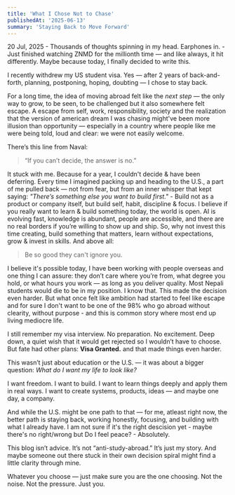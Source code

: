 ```yaml
---
title: 'What I Chose Not to Chase'
publishedAt: '2025-06-13'
summary: 'Staying Back to Move Forward'
---
```


20 Jul, 2025 - Thousands of thoughts spinning in my head. Earphones in. - Just finished watching ZNMD for the millionth time — and like always, it hit differently. Maybe because today, I finally decided to write this.

I recently withdrew my US student visa. Yes — after 2 years of back-and-forth, planning, postponing, hoping, doubting — I chose to stay back.

For a long time, the idea of moving abroad felt like the <i>next step</i> — the only way to grow, to be seen, to be challenged but it also somewhere felt escape. A escape from self, work, responsibility, society and the realization that the version of american dream I was chasing might've been more illusion than opportunity — especially in a country where people like me were being told, loud and clear: we were not easily welcome.

There’s this line from Naval:

> “If you can’t decide, the answer is no.”

It stuck with me. Because for a year, I couldn't decide & have been deferring. Every time I imagined packing up and heading to the U.S., a part of me pulled back — not from fear, but from an inner whisper that kept saying:
<i> "There’s something else you want to build first." </i> - Build not as a product or company itself, but build self, habit, discipline & focus. I believe if you really want to learn & build something today, the world is open. AI is evolving fast, knowledge is abundant, people are accessible, and there are no real borders if you’re willing to show up and ship. So, why not invest this time creating, build something that matters, learn without expectations, grow & invest in skills. And above all:

> Be so good they can't ignore you.

I believe it's possible today, I have been working with people overseas and one thing I can assure: they don’t care where you’re from, what degree you hold, or what hours you work — as long as you deliver quality. Most Nepali students would die to be in my position. I know that. This made the decision even harder. But what once felt like ambition had started to feel like escape and for sure I don't want to be one of the 98% who go abroad without clearity, without purpose - and this is common story where most end up living mediocre life.

I still remember my visa interview. No preparation. No excitement. Deep down, a quiet wish that it would get rejected so I wouldn’t have to choose. But fate had other plans: <b>Visa Granted.</b> and that made things even harder.

This wasn’t just about education or the U.S. — it was about a bigger question: <i> What do I want my life to look like? </i>

I want freedom. I want to build. I want to learn things deeply and apply them in real ways. I want to create systems, products, ideas — and maybe one day, a company.

And while the U.S. might be one path to that — for me, atleast right now, the better path is staying back, working honestly, focusing, and building with what I already have. I am not sure if it's the right descision yet - maybe there's no right/wrong but Do I feel peace? - Absolutely. 

This blog isn’t advice. It’s not “anti-study-abroad.” It’s just my story. And maybe someone out there stuck in their own decision spiral might find a little clarity through mine.

Whatever you choose — just make sure you are the one choosing. Not the noise. Not the pressure. Just you.


